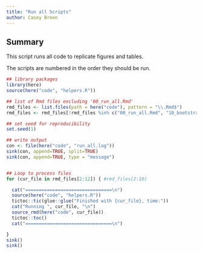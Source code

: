```yaml
---
title: "Run all Scripts"
author: Casey Breen
---
```


## Summary 

This script runs all code to replicate figures and tables. 

The scripts are numbered in the order they should be run.

```r
## library packages
library(here)
source(here("code", "helpers.R"))

## list of Rmd files excluding '00_run_all.Rmd'
rmd_files <- list.files(path = here("code"), pattern = "\\.Rmd$")
rmd_files <- rmd_files[!rmd_files %in% c("00_run_all.Rmd", "10_bootstrap_analysis.Rmd", "11_dhs_tables.Rmd")]

## set seed for reproducibility
set.seed(1)

## write output 
con <- file(here("code", "run_all.log"))
sink(con, append=TRUE, split=TRUE)
sink(con, append=TRUE, type = "message")


## Loop to process files
for (cur_file in rmd_files[2:12]) { #rmd_files[2:10]

  cat("================================\n")
  source(here("code", "helpers.R"))
  tictoc::tic(glue::glue("Finished with {cur_file}, time:"))
  cat("Running ", cur_file, "\n")
  source_rmd(here("code", cur_file))
  tictoc::toc()
  cat("================================\n")

}
sink()
sink()
```
